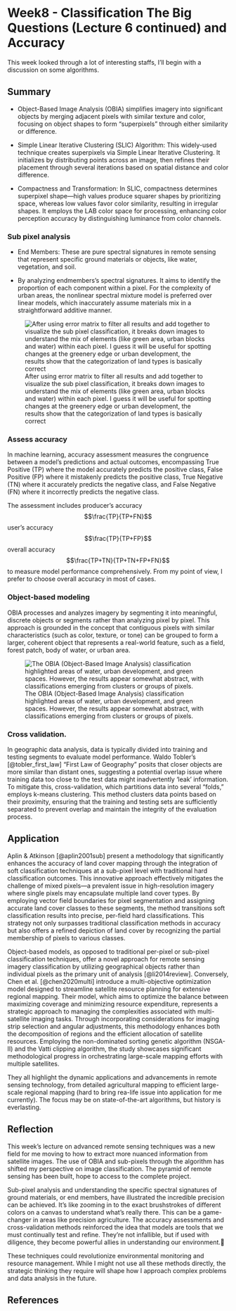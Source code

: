# Week8 - Classification The Big Questions (Lecture 6 continued) and Accuracy {.unnumbered}

This week looked through a lot of interesting staffs, I'll begin with a discussion on some algorithms.

## Summary

-   Object-Based Image Analysis (OBIA) simplifies imagery into significant objects by merging adjacent pixels with similar texture and color, focusing on object shapes to form "superpixels" through either similarity or difference.

-   Simple Linear Iterative Clustering (SLIC) Algorithm: This widely-used technique creates superpixels via Simple Linear Iterative Clustering. It initializes by distributing points across an image, then refines their placement through several iterations based on spatial distance and color difference.

-   Compactness and Transformation: In SLIC, compactness determines superpixel shape—high values produce squarer shapes by prioritizing space, whereas low values favor color similarity, resulting in irregular shapes. It employs the LAB color space for processing, enhancing color perception accuracy by distinguishing luminance from color channels.

### Sub pixel analysis

- End Members: These are pure spectral signatures in remote sensing that represent specific ground materials or objects, like water, vegetation, and soil.

- By analyzing endmembers's spectral signatures. It aims to identify the proportion of each component within a pixel. For the complexity of urban areas, the nonlinear spectral mixture model is preferred over linear models, which inaccurately assume materials mix in a straightforward additive manner.

![After using error matrix to filter all results and add together to visualize the sub pixel classification, it breaks down images to understand the mix of elements (like green area, urban blocks and water) within each pixel. I guess it will be useful for spotting changes at the greenery edge or urban development, the results show that the categorization of land types is basically correct](./asset/screenshot/week008/sub-pixel.png)

### Assess accuracy

In machine learning, accuracy assessment measures the congruence between a model's predictions and actual outcomes, encompassing True Positive (TP) where the model accurately predicts the positive class, False Positive (FP) where it mistakenly predicts the positive class, True Negative (TN) where it accurately predicts the negative class, and False Negative (FN) where it incorrectly predicts the negative class.

The assessment includes producer's accuracy $$\frac{TP}{TP+FN}$$ user's accuracy $$\frac{TP}{TP+FP}$$ overall accuracy $$\frac{TP+TN}{TP+TN+FP+FN}$$ to measure model performance comprehensively. From my point of view, I prefer to choose overall accuracy in most of cases.

### Object-based modeling

OBIA processes and analyzes imagery by segmenting it into meaningful, discrete objects or segments rather than analyzing pixel by pixel. This approach is grounded in the concept that contiguous pixels with similar characteristics (such as color, texture, or tone) can be grouped to form a larger, coherent object that represents a real-world feature, such as a field, forest patch, body of water, or urban area.

![The OBIA (Object-Based Image Analysis) classification highlighted areas of water, urban development, and green spaces. However, the results appear somewhat abstract, with classifications emerging from clusters or groups of pixels.](./asset/screenshot/week008/ob_2.png)

### Cross validation.

In geographic data analysis, data is typically divided into training and testing segments to evaluate model performance. Waldo Tobler's [@tobler_first_law] "First Law of Geography" posits that closer objects are more similar than distant ones, suggesting a potential overlap issue where training data too close to the test data might inadvertently 'leak' information. To mitigate this, cross-validation, which partitions data into several "folds," employs k-means clustering. This method clusters data points based on their proximity, ensuring that the training and testing sets are sufficiently separated to prevent overlap and maintain the integrity of the evaluation process.

## Application

Aplin & Atkinson [@aplin2001sub] present a methodology that significantly enhances the accuracy of land cover mapping through the integration of soft classification techniques at a sub-pixel level with traditional hard classification outcomes. This innovative approach effectively mitigates the challenge of mixed pixels—a prevalent issue in high-resolution imagery where single pixels may encapsulate multiple land cover types. By employing vector field boundaries for pixel segmentation and assigning accurate land cover classes to these segments, the method transitions soft classification results into precise, per-field hard classifications. This strategy not only surpasses traditional classification methods in accuracy but also offers a refined depiction of land cover by recognizing the partial membership of pixels to various classes.

Object-based models, as opposed to traditional per-pixel or sub-pixel classification techniques, offer a novel approach for remote sensing imagery classification by utilizing geographical objects rather than individual pixels as the primary unit of analysis [@li2014review]. Conversely, Chen et al. [@chen2020multi] introduce a multi-objective optimization model designed to streamline satellite resource planning for extensive regional mapping. Their model, which aims to optimize the balance between maximizing coverage and minimizing resource expenditure, represents a strategic approach to managing the complexities associated with multi-satellite imaging tasks. Through incorporating considerations for imaging strip selection and angular adjustments, this methodology enhances both the decomposition of regions and the efficient allocation of satellite resources. Employing the non-dominated sorting genetic algorithm (NSGA-II) and the Vatti clipping algorithm, the study showcases significant methodological progress in orchestrating large-scale mapping efforts with multiple satellites.

They all highlight the dynamic applications and advancements in remote sensing technology, from detailed agricultural mapping to efficient large-scale regional mapping (hard to bring rea-life issue into application for me currently). The focus may be on state-of-the-art algorithms, but history is everlasting.

## Reflection

This week's lecture on advanced remote sensing techniques was a new field for me moving to how to extract more nuanced information from satellite images. The use of OBIA and sub-pixels through the algorithm has shifted my perspective on image classification. The pyramid of remote sensing has been built, hope to access to the complete project.

Sub-pixel analysis and understanding the specific spectral signatures of ground materials, or end members, have illustrated the incredible precision can be achieved. It's like zooming in to the exact brushstrokes of different colors on a canvas to understand what’s really there. This can be a game-changer in areas like precision agriculture. The accuracy assessments and cross-validation methods reinforced the idea that models are tools that we must continually test and refine. They’re not infallible, but if used with diligence, they become powerful allies in understanding our environment.🌳

These techniques could revolutionize environmental monitoring and resource management. While I might not use all these methods directly, the strategic thinking they require will shape how I approach complex problems and data analysis in the future.

## **References**

